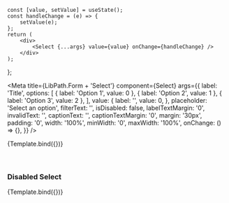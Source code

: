 
    const [value, setValue] = useState();
    const handleChange = (e) => {
        setValue(e);
    };
    return (
        <div>
            <Select {...args} value={value} onChange={handleChange} />
        </div>
    );
};


<Meta
    title={LibPath.Form + 'Select'}
    component={Select}
    args={{
        label: 'Title',
        options: [
            { label: 'Option 1', value: 0 },
            { label: 'Option 2', value: 1 },
            { label: 'Option 3', value: 2 },
        ],
        value: {
            label: '',
            value: 0,
        },
        placeholder: 'Select an option',
        filterText: '',
        isDisabled: false,
        labelTextMargin: '0',
        invalidText: '',
        captionText: '',
        captionTextMargin: '0',
        margin: '30px',
        padding: '0',
        width: '100%',
        minWidth: '0',
        maxWidth: '100%',
        onChange: () => {},
    }}
/>

<DocsPageHeader
    title={componentName}
    description="This component is used to create a container which is supposed to stretch over a bigger area of the page. It can hold information like a title and text."
    addImportantNote={false}
    variant="stable"
/>

<Canvas withToolbar isColumn>
    <Story name="Base">{Template.bind({})}</Story>
    <br />
    <br />
    <br />
</Canvas>

<DocsPageBody addStories={true} />

### Disabled Select

<Canvas withToolbar>
    <Story
        name="Disabled Select"
        args={{
            isDisabled: true,
            margin: '20px',
        }}
    >
        {Template.bind({})}
    </Story>
</Canvas>
